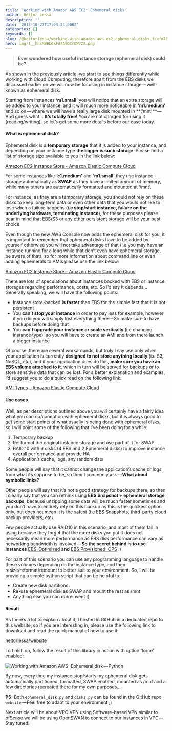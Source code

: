 ```yaml
---
title: 'Working with Amazon AWS EC2: Ephemeral disks'
author: Heitor Lessa
description: ''
date: '2013-10-27T17:04:34.000Z'
categories: []
keywords: []
slug: /@heitorlessa/working-with-amazon-aws-ec2-ephemeral-disks-fcefd46e4ec
hero: img/1__hnsM86L6kFd7A9DCrQW7ZA.png
---
```


> **Ever wondered how useful instance storage (ephemeral disk) could be?**

As shown in the previously article, we start to see things differently while working with Cloud Computing, therefore apart from the EBS disks we discussed earlier on we will now be focusing in instance storage — well-known as ephemeral disk.

Starting from instances **‘m1.small’** you will notice that an extra storage will be added to your instance, and it will much more noticeable in **‘m1.medium’** and so on — where we will have a really large disk mounted in **‘/mnt’ **— And guess what… **It’s totally free!** You are not charged for using it (reading/writing), so let’s get some more details before our case today.

#### What is ephemeral disk?

Ephemeral disk is a **temporary storage** that it is added to your instance, and depending on your instance type **the bigger is such storage**. Please find a list of storage size available to you in the link below:

[Amazon EC2 Instance Store - Amazon Elastic Compute Cloud](http://docs.aws.amazon.com/AWSEC2/latest/UserGuide/InstanceStorage.html#StorageOnInstanceTypes)

For some instances like **‘c1.medium’** and **‘m1.small’** they use instance storage automatically as **SWAP** as they have a limited amount of memory, while many others are automatically formatted and mounted at ‘/mnt’.

For instance, as they are a temporary storage, you should not rely on these disks to keep long-term data or even other data that you would not like to lose when a failure happens (**i.e stop/start instance, failure on the underlying hardware, terminating instance**), for these purposes please bear in mind that EBS/S3 or any other persistent storage will be your best choice.

Even though the new AWS Console now adds the ephemeral disk for you, it is important to remember that ephemeral disks have to be added by yourself otherwise you will not take advantage of that (i.e you may have an instance running for a long while that don’t even have ephemeral storage, be aware of that), so for more information about command line or even adding ephemerals to AMIs please use the link below:

[Amazon EC2 Instance Store - Amazon Elastic Compute Cloud](http://docs.aws.amazon.com/AWSEC2/latest/UserGuide/InstanceStorage.html#InstanceStore_UsageScenarios)

There are lots of speculations about instances backed with EBS or instance storages regarding performance, costs, etc. So I’d say It depends… Generally speaking, we will have the following points:

* Instance store-backed **is faster** than EBS for the simple fact that it is not persistent
* You **can’t stop your instance** in order to pay less for example, however if you do you will simply lost everything there — So make sure to have backups before doing that
* You **can’t upgrade your instance or scale vertically** (i.e changing instance type), so you will have to create an AMI and from there launch a bigger instance

Of course, there are several workarounds, but truly I say use only when your application is currently **designed to not store anything locally** (i.e S3, NoSQL, etc), and if your application does do this, **make sure you have an EBS volume attached to it**, which in turn will be served for backups or to store sensitive data that can be lost. For a better explanation and examples, I’d suggest you to do a quick read on the following link:

[AMI Types - Amazon Elastic Compute Cloud](http://docs.aws.amazon.com/AWSEC2/latest/UserGuide/ComponentsAMIs.html#storage-for-the-root-device)

#### Use cases

Well, as per descriptions outlined above you will certainly have a fairly idea what you can do/cannot do with ephemeral disks, but it is always good to get some start points of what usually is being done with ephemeral disks, so I will point some of the following that I’ve been doing for a while:

1. Temporary backup
2. Re-format the original instance storage and use part of it for SWAP
3. RAID 10 with 6 disks (4 EBS and 2 Ephemeral disks) to improve instance overall performance and provide HA
4. Application’s cache, logs, any random data

Some people will say that it cannot change the application’s cache or logs from what its suppose to be, so then I commonly ask — **What about symbolic links?**

Other people will say that it’s not a good strategy for backups there, so then I clearly say that you can rethink using **EBS Snapshot + ephemeral storage backups**, because unzipping some data will be much faster sometimes and you don’t have to entirely rely on this backup as this is the quickest option only, but does not mean it is the safest (i.e EBS Snapshots, third-party cloud backup providers, etc).

Few people actually use RAID10 in this scenario, and most of them fail in using because they forget that the more disks you put it does not necessarily mean more performance as EBS disk performance can vary as networking bandwidth is involved — **So the secret behind is to use instances** [EBS-Optimized](http://aws.amazon.com/ec2/#features) **and** [EBS Provisioned IOPS](http://docs.aws.amazon.com/AWSEC2/latest/UserGuide/EBSPerformance.html#consistent_perf) :)

For part of this scenario you can use any programming language to handle these volumes depending on the instance type, and then resize/reformat/remount to better suit to your environment. So, I will be providing a simple python script that can be helpful to:

* Create new disk partitions
* Re-use ephemeral disk as SWAP and mount the rest as /mnt
* Anything else you can do/reinvent :)

#### Result

As there’s a lot to explain about it, I hosted in GitHub in a dedicated repo to this website, so if you are interesting in, please use the following link to download and read the quick manual of how to use it:

[heitorlessa/website](https://github.com/heitorlessa/website)

To finish up, follow the result of this library in action with option ‘force’ enabled:

![Working with Amazon AWS: Ephemeral disk — Python](img/1__hnsM86L6kFd7A9DCrQW7ZA.png)

By now, every time my instance stop/starts my ephemeral disk gets automatically partitioned, formatted, SWAP enabled, mounted as /mnt and a few directories recreated there for my own purposes…

**PS:** Both `ephemeral_disk.py` and `disks.py` can be found in the GitHub repo `website` — Feel free to adapt to your environment ;)  

Next article will be about VPC VPN using Software-based VPN similar to pfSense we will be using OpenSWAN to connect to our instances in VPC — Stay tuned!